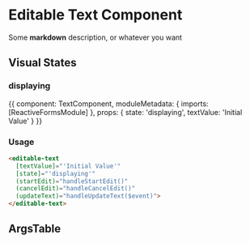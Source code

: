 <!-- Import our dependancies for the stories -->

<!-- As well as some built in storybook components that we'll use in the documentation -->

<!-- The meta component tells Storybook the title of the story and which component it's for -->
<Meta title='Editable Text Component/MDX' component={TextComponent} />

# Editable Text Component

Some **markdown** description, or whatever you want

## Visual States

### displaying

<!-- Configure the story using the Story component -->
<Story name="basic" height="60px">
  {{
    component: TextComponent,
    moduleMetadata: {
      imports: [ReactiveFormsModule]
    },
    props: {
      state: 'displaying',
      textValue: 'Initial Value'
    }
  }}
</Story>

<!-- Use a code snippet to show users an example of usage -->
### Usage
```html
<editable-text
  [textValue]="'Initial Value'"
  [state]="'displaying'"
  (startEdit)="handleStartEdit()"
  (cancelEdit)="handleCancelEdit()"
  (updateText)="handleUpdateText($event)">
</editable-text>
```

## ArgsTable
<!-- Use the ArgTable component to display property definitions for component -->
<ArgsTable of={TextComponent} />

